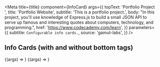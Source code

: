
<Meta
  title={title}
  component={InfoCard}
  args={{
    topText: 'Portfolio Project ',
    title: 'Portfolio Website',
    subtitle: 'This is a portfolio project.',
    body:
      "In this project, you'll use knowledge of Express.js to build a small JSON API to serve up famous and interesting quotes about computers, technology, and programming.",
    href: 'https://www.codecademy.com/learn',
  }}
  parameters={{
    subtitle: `Configurable info cards.`,
    source: 'gamut-labs',
  }}
/>

<Props story="Info Card" />

## Info Cards (with and without bottom tags)

<Canvas withSource="closed">
  <Story name="Info Card">{(args) => <InfoCard {...args} />}</Story>
  <Story
    name="Info Card with bottom tags"
    args={{
      bottomLeftText: 'Independent, 5hrs',
      bottomRightTagText: 'Portfolio Ready',
      bottomRightTagColor: 'pink',
    }}
  >
    {(args) => <InfoCard {...args} />}
  </Story>
</Canvas>
